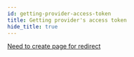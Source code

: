 ```yaml
---
id: getting-provider-access-token
title: Getting provider's access token
hide_title: true
---
```


<!-- COPY DOCS -->
<!-- ./thirdparty/common-customizations/getting-provider-access-token.mdx -->


[Need to create page for redirect](./TODO)
